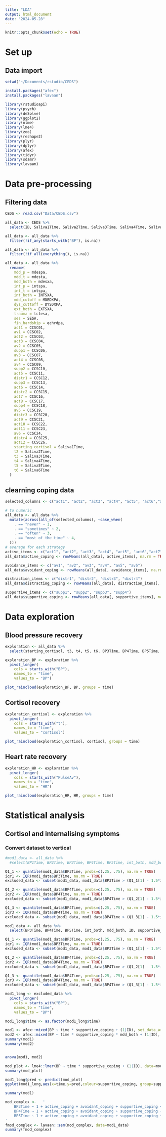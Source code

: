 ```yaml
---
title: "LDA"
output: html_document
date: "2024-05-28"
---
```


```r
knitr::opts_chunk$set(echo = TRUE)
```

# Set up 
## Data import
```r
setwd("~/Documents/rstudio/CEDS")

install.packages("afex")
install.packages("lavaan")

library(rstudioapi)
library(psych)
library(deSolve)  
library(ggplot2)   
library(nlme)     
library(lme4)     
library(zoo)       
library(reshape2)  
library(plyr) 
library(dplyr)
library(afex)
library(tidyr)
library(sdamr)
library(lavaan)
```

# Data pre-processing
## Filtering data
```r
CEDS <- read.csv("Data/CEDS.csv")

all_data <- CEDS %>%
  select(ID, Saliva1Time, Saliva2Time, Saliva3Time, Saliva4Time, Saliva5Time, Saliva6Time, mdespa, mdesta, mdesxa, intspa, intsta, INTSXA, MDEDXPA, DYSDXPA, PulseAv1:PulseAv5, CCSC01:CCSC26, tclesa, echrdpa, SESA, riskHI, BP1Time:BP5Time, EXTSXA)

all_data <- all_data %>%
  filter(!if_any(starts_with("BP"), is.na))

all_data <- all_data %>%
  filter(!if_all(everything(), is.na))

all_data <- all_data %>%
  rename(
    mdd_p = mdespa,
    mdd_t = mdesta,
    mdd_both = mdesxa,
    int_p = intspa,
    int_t = intspa,
    int_both = INTSXA,
    mdd_cutoff = MDEDXPA,
    dys_cuttoff = DYSDXPA,
    ext_both = EXTSXA,
    trauma = tclesa,
    ses = SESA,
    fin_hardship = echrdpa,
    act1 = CCSC01,
    av1 = CCSC02,
    act2 = CCSC03,
    act3 = CCSC04,
    av2 = CCSC05,
    supp1 = CCSC06,
    av3 = CCSC07,
    act4 = CCSC08,
    av4 = CCSC09,
    supp2 = CCSC10,
    act5 = CCSC11,
    distr1 = CCSC12,
    supp3 = CCSC13,
    act6 = CCSC14,
    distr2 = CCSC15,
    act7 = CCSC16,
    act8 = CCSC17,
    supp4 = CCSC18,
    av5 = CCSC19,
    distr3 = CCSC20,
    act9 = CCSC21,
    act10 = CCSC22,
    act11 = CCSC23,
    av6 = CCSC24,
    distr4 = CCSC25,
    act12 = CCSC26,
    starting_cortisol = Saliva1Time,
    t2 = Saliva2Time,
    t3 = Saliva3Time,
    t4 = Saliva4Time,
    t5 = Saliva5Time, 
    t6 = Saliva6Time
  )
```

## clearning coping data
```r
selected_columns <- c("act1", "act2", "act3", "act4", "act5", "act6","act7", "act8", "act9","act10","act11", "act12", "av1", "av2", "av3", "av4", "av5", "av6", "distr1", "distr2", "distr3", "distr4", "supp1", "supp2", "supp3", "supp4")

# to numeric 
all_data <- all_data %>%
  mutate(across(all_of(selected_columns), ~case_when(
    . == "never" ~ 1,
    . == "sometimes" ~ 2,
    . == "often" ~ 3,
    . == "most of the time" ~ 4,
  )))
# average for each strategy
active_items <- c("act1", "act2", "act3", "act4", "act5", "act6","act7", "act8", "act9","act10","act11", "act12")
all_data$active_coping <- rowMeans(all_data[, active_items], na.rm = TRUE)

avoidance_items <- c("av1", "av2", "av3", "av4", "av5", "av6")
all_data$avoidant_coping <- rowMeans(all_data[, avoidance_items], na.rm = TRUE)

distraction_items <- c("distr1", "distr2", "distr3", "distr4")
all_data$distracting_coping <- rowMeans(all_data[, distraction_items], na.rm = TRUE)

supportive_items <- c("supp1", "supp2", "supp3", "supp4")
all_data$supportive_coping <- rowMeans(all_data[, supportive_items], na.rm = TRUE)
```

# Data exploration
## Blood pressure recovery 
```r
exploration <- all_data %>%
  select(starting_cortisol, t3, t4, t5, t6, BP3Time, BP4Time, BP5Time, PulseAv3, PulseAv4, PulseAv5, int_both, mdd_both, ID, supportive_coping, distracting_coping, active_coping, avoidant_coping, fin_hardship, ext_both)

exploration_BP <- exploration %>%
  pivot_longer(
    cols = starts_with("BP"),
    names_to = "time",
    values_to = "BP")

plot_raincloud(exploration_BP, BP, groups = time)
```

## Cortisol recovery
```r
exploration_cortisol <- exploration %>%
  pivot_longer(
    cols = starts_with("t"),
    names_to = "time",
    values_to = "cortisol")

plot_raincloud(exploration_cortisol, cortisol, groups = time)
```

## Heart rate recovery
```r
exploration_HR <- exploration %>%
  pivot_longer(
    cols = starts_with("PulseAv"),
    names_to = "time",
    values_to = "HR")

plot_raincloud(exploration_HR, HR, groups = time)
```

# Statistical analysis 
## Cortisol and internalising symptoms
### Convert dataset to vertical
```r
#mod1_data <- all_data %>%
  #select(BP1Time, BP2Time, BP3Time, BP4Time, BP5Time, int_both, mdd_both, mdd_cutoff, ID, supportive_coping, distracting_coping, active_coping, avoidant_coping, fin_hardship, ses)

Q1_1 <- quantile(mod1_data$BP3Time, probs=c(.25, .75), na.rm = TRUE)
iqr1 <- IQR(mod1_data$BP3Time, na.rm = TRUE)
excluded_data <- subset(mod1_data, mod1_data$BP3Time > (Q1_1[1] - 1.5*iqr1) & mod1_data$BP3Time < (Q1_1[2]+1.5*iqr1))

Q1_2 <- quantile(mod1_data$BP4Time, probs=c(.25, .75), na.rm = TRUE)
iqr2 <- IQR(mod1_data$BP4Time, na.rm = TRUE)
excluded_data <- subset(mod1_data, mod1_data$BP4Time > (Q1_2[1] - 1.5*iqr2) & mod1_data$BP4Time < (Q1_2[2]+1.5*iqr2))

Q1_3 <- quantile(mod1_data$BP4Time, probs=c(.25, .75), na.rm = TRUE)
iqr3 <- IQR(mod1_data$BP4Time, na.rm = TRUE)
excluded_data <- subset(mod1_data, mod1_data$BP4Time > (Q1_3[1] - 1.5*iqr3) & mod1_data$BP4Time < (Q1_3[2]+1.5*iqr3))

mod1_data <- all_data %>%
  select(BP3Time, BP4Time, BP5Time, int_both, mdd_both, ID, supportive_coping, distracting_coping, active_coping, avoidant_coping, fin_hardship, ext_both)

Q1_1 <- quantile(mod1_data$BP3Time, probs=c(.25, .75), na.rm = TRUE)
iqr1 <- IQR(mod1_data$BP3Time, na.rm = TRUE)
excluded_data <- subset(mod1_data, mod1_data$BP3Time > (Q1_1[1] - 1.5*iqr1) & mod1_data$BP3Time < (Q1_1[2]+1.5*iqr1))

Q1_2 <- quantile(mod1_data$BP4Time, probs=c(.25, .75), na.rm = TRUE)
iqr2 <- IQR(mod1_data$BP4Time, na.rm = TRUE)
excluded_data <- subset(mod1_data, mod1_data$BP4Time > (Q1_2[1] - 1.5*iqr2) & mod1_data$BP4Time < (Q1_2[2]+1.5*iqr2))

Q1_3 <- quantile(mod1_data$BP4Time, probs=c(.25, .75), na.rm = TRUE)
iqr3 <- IQR(mod1_data$BP4Time, na.rm = TRUE)
excluded_data <- subset(mod1_data, mod1_data$BP4Time > (Q1_3[1] - 1.5*iqr3) & mod1_data$BP4Time < (Q1_3[2]+1.5*iqr3))

mod1_long <- excluded_data %>%
  pivot_longer(
    cols = starts_with("BP"),
    names_to = "time",
    values_to = "BP")

mod1_long$time <- as.factor(mod1_long$time)

mod1 <- afex::mixed(BP ~ time * supportive_coping + (1|ID), set_data_arg = TRUE, data=mod1_long)
mod2 <- afex::mixed(BP ~ time * supportive_coping * mdd_both + (1|ID), set_data_arg = TRUE, data=mod1_long)
summary(mod1)
summary(mod2)


anova(mod1, mod2)

mod_plot <- lme4::lmer(BP ~ time * supportive_coping + (1|ID), data=mod1_long)
summary(mod_plot)

mod1_long$pred <- predict(mod_plot)
ggplot(mod1_long,aes(x=time,y=pred,colour=supportive_coping, group=supportive_coping)) + geom_point() + geom_line()

summary(mod1)

```

```r
mod_complex <-   '
    BP3Time ~ 1 + active_coping + avoidant_coping + supportive_coping + distracting_coping 
    BP4Time ~ 1 + active_coping + avoidant_coping + supportive_coping + distracting_coping 
    BP5Time ~ 1 + active_coping + avoidant_coping + supportive_coping + distracting_coping
'
fmod_complex <- lavaan::sem(mod_complex, data=mod1_data)
summary(fmod_complex)
```

